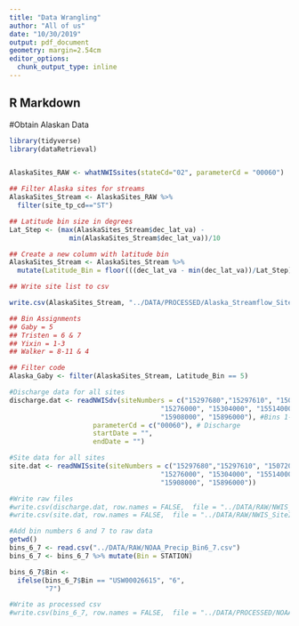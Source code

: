 ```yaml
---
title: "Data Wrangling"
author: "All of us"
date: "10/30/2019"
output: pdf_document
geometry: margin=2.54cm
editor_options: 
  chunk_output_type: inline
---
```

## R Markdown

#Obtain Alaskan Data
```r
library(tidyverse)
library(dataRetrieval)


AlaskaSites_RAW <- whatNWISsites(stateCd="02", parameterCd = "00060")
```


```r
## Filter Alaska sites for streams
AlaskaSites_Stream <- AlaskaSites_RAW %>%
  filter(site_tp_cd=="ST")

## Latitude bin size in degrees
Lat_Step <- (max(AlaskaSites_Stream$dec_lat_va) - 
               min(AlaskaSites_Stream$dec_lat_va))/10

## Create a new column with latitude bin
AlaskaSites_Stream <- AlaskaSites_Stream %>%
  mutate(Latitude_Bin = floor(((dec_lat_va - min(dec_lat_va))/Lat_Step)+1))

## Write site list to csv

write.csv(AlaskaSites_Stream, "../DATA/PROCESSED/Alaska_Streamflow_Sites.csv")

## Bin Assignments
## Gaby = 5
## Tristen = 6 & 7
## Yixin = 1-3
## Walker = 8-11 & 4

## Filter code
Alaska_Gaby <- filter(AlaskaSites_Stream, Latitude_Bin == 5)
```


```r

#Discharge data for all sites
discharge.dat <- readNWISdv(siteNumbers = c("15297680","15297610", "15072000", "15052500",
                                      "15276000", "15304000", "15514000", "15453500",
                                      "15908000", "15896000"), #Bins 1-10
                     parameterCd = c("00060"), # Discharge
                     startDate = "",
                     endDate = "")

#Site data for all sites
site.dat <- readNWISsite(siteNumbers = c("15297680","15297610", "15072000", "15052500",
                                      "15276000", "15304000", "15514000", "15453500",
                                      "15908000", "15896000"))

#Write raw files
#write.csv(discharge.dat, row.names = FALSE,  file = "../DATA/RAW/NWIS_Discharge.csv")
#write.csv(site.dat, row.names = FALSE,  file = "../DATA/RAW/NWIS_SiteInfo.csv")

```

``` r
#Add bin numbers 6 and 7 to raw data
getwd()
bins_6_7 <- read.csv("../DATA/RAW/NOAA_Precip_Bin6_7.csv")
bins_6_7 <- bins_6_7 %>% mutate(Bin = STATION)

bins_6_7$Bin <- 
  ifelse(bins_6_7$Bin == "USW00026615", "6", 
         "7")

#Write as processed csv
#write.csv(bins_6_7, row.names = FALSE,  file = "../DATA/PROCESSED/NOAA_Temp_Precip_Bin_6_7.csv")

```
